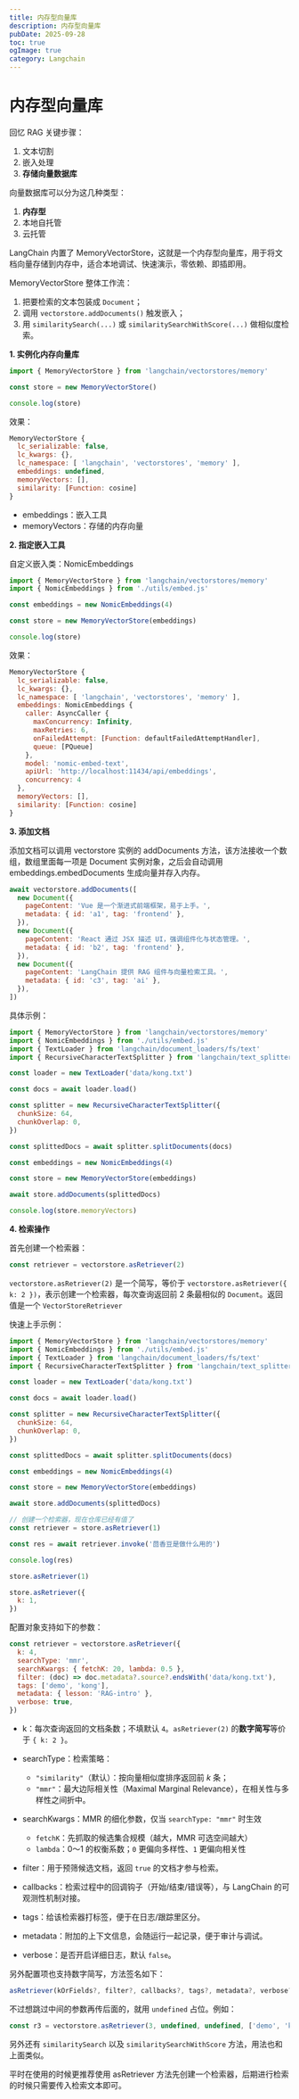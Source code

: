 ```yaml
---
title: 内存型向量库
description: 内存型向量库
pubDate: 2025-09-28
toc: true
ogImage: true
category: Langchain
---
```


# 内存型向量库

回忆 RAG 关键步骤：

1. 文本切割
2. 嵌入处理
3. **存储向量数据库**

向量数据库可以分为这几种类型：

1. **内存型**
2. 本地自托管
3. 云托管

LangChain 内置了 MemoryVectorStore，这就是一个内存型向量库，用于将文档向量存储到内存中，适合本地调试、快速演示，零依赖、即插即用。

MemoryVectorStore 整体工作流：

1. 把要检索的文本包装成 `Document`；
2. 调用 `vectorstore.addDocuments()` 触发嵌入；
3. 用 `similaritySearch(...)` 或 `similaritySearchWithScore(...)` 做相似度检索。

**1. 实例化内存向量库**

```js
import { MemoryVectorStore } from 'langchain/vectorstores/memory'

const store = new MemoryVectorStore()

console.log(store)
```

效果：

```js
MemoryVectorStore {
  lc_serializable: false,
  lc_kwargs: {},
  lc_namespace: [ 'langchain', 'vectorstores', 'memory' ],
  embeddings: undefined,
  memoryVectors: [],
  similarity: [Function: cosine]
}
```

- embeddings：嵌入工具
- memoryVectors：存储的内存向量

**2. 指定嵌入工具**

自定义嵌入类：NomicEmbeddings

```js
import { MemoryVectorStore } from 'langchain/vectorstores/memory'
import { NomicEmbeddings } from './utils/embed.js'

const embeddings = new NomicEmbeddings(4)

const store = new MemoryVectorStore(embeddings)

console.log(store)
```

效果：

```js
MemoryVectorStore {
  lc_serializable: false,
  lc_kwargs: {},
  lc_namespace: [ 'langchain', 'vectorstores', 'memory' ],
  embeddings: NomicEmbeddings {
    caller: AsyncCaller {
      maxConcurrency: Infinity,
      maxRetries: 6,
      onFailedAttempt: [Function: defaultFailedAttemptHandler],
      queue: [PQueue]
    },
    model: 'nomic-embed-text',
    apiUrl: 'http://localhost:11434/api/embeddings',
    concurrency: 4
  },
  memoryVectors: [],
  similarity: [Function: cosine]
}
```

**3. 添加文档**

添加文档可以调用 vectorstore 实例的 addDocuments 方法，该方法接收一个数组，数组里面每一项是 Document 实例对象，之后会自动调用 embeddings.embedDocuments 生成向量并存入内存。

```js
await vectorstore.addDocuments([
  new Document({
    pageContent: 'Vue 是一个渐进式前端框架，易于上手。',
    metadata: { id: 'a1', tag: 'frontend' },
  }),
  new Document({
    pageContent: 'React 通过 JSX 描述 UI，强调组件化与状态管理。',
    metadata: { id: 'b2', tag: 'frontend' },
  }),
  new Document({
    pageContent: 'LangChain 提供 RAG 组件与向量检索工具。',
    metadata: { id: 'c3', tag: 'ai' },
  }),
])
```

具体示例：

```js
import { MemoryVectorStore } from 'langchain/vectorstores/memory'
import { NomicEmbeddings } from './utils/embed.js'
import { TextLoader } from 'langchain/document_loaders/fs/text'
import { RecursiveCharacterTextSplitter } from 'langchain/text_splitter'

const loader = new TextLoader('data/kong.txt')

const docs = await loader.load()

const splitter = new RecursiveCharacterTextSplitter({
  chunkSize: 64,
  chunkOverlap: 0,
})

const splittedDocs = await splitter.splitDocuments(docs)

const embeddings = new NomicEmbeddings(4)

const store = new MemoryVectorStore(embeddings)

await store.addDocuments(splittedDocs)

console.log(store.memoryVectors)
```

**4. 检索操作**

首先创建一个检索器：

```js
const retriever = vectorstore.asRetriever(2)
```

`vectorstore.asRetriever(2)` 是一个简写，等价于 `vectorstore.asRetriever({ k: 2 })`，表示创建一个检索器，每次查询返回前 2 条最相似的 `Document`。返回值是一个 `VectorStoreRetriever`

快速上手示例：

```js
import { MemoryVectorStore } from 'langchain/vectorstores/memory'
import { NomicEmbeddings } from './utils/embed.js'
import { TextLoader } from 'langchain/document_loaders/fs/text'
import { RecursiveCharacterTextSplitter } from 'langchain/text_splitter'

const loader = new TextLoader('data/kong.txt')

const docs = await loader.load()

const splitter = new RecursiveCharacterTextSplitter({
  chunkSize: 64,
  chunkOverlap: 0,
})

const splittedDocs = await splitter.splitDocuments(docs)

const embeddings = new NomicEmbeddings(4)

const store = new MemoryVectorStore(embeddings)

await store.addDocuments(splittedDocs)

// 创建一个检索器，现在仓库已经有值了
const retriever = store.asRetriever(1)

const res = await retriever.invoke('茴香豆是做什么用的')

console.log(res)
```

```js
store.asRetriever(1)
```

```js
store.asRetriever({
  k: 1,
})
```

配置对象支持如下的参数：

```js
const retriever = vectorstore.asRetriever({
  k: 4,
  searchType: 'mmr',
  searchKwargs: { fetchK: 20, lambda: 0.5 },
  filter: (doc) => doc.metadata?.source?.endsWith('data/kong.txt'),
  tags: ['demo', 'kong'],
  metadata: { lesson: 'RAG-intro' },
  verbose: true,
})
```

- k：每次查询返回的文档条数；不填默认 `4`。`asRetriever(2)` 的**数字简写**等价于 `{ k: 2 }`。
- searchType：检索策略：

  - `"similarity"`（默认）：按向量相似度排序返回前 _k_ 条；
  - `"mmr"`：最大边际相关性（Maximal Marginal Relevance），在相关性与多样性之间折中。

- searchKwargs：MMR 的细化参数，仅当 `searchType: "mmr"` 时生效
  - `fetchK`：先抓取的候选集合规模（越大，MMR 可选空间越大）
  - `lambda`：0～1 的权衡系数；`0` 更偏向多样性、`1` 更偏向相关性
- filter：用于预筛候选文档，返回 `true` 的文档才参与检索。
- callbacks：检索过程中的回调钩子（开始/结束/错误等），与 LangChain 的可观测性机制对接。
- tags：给该检索器打标签，便于在日志/跟踪里区分。
- metadata：附加的上下文信息，会随运行一起记录，便于审计与调试。
- verbose：是否开启详细日志，默认 `false`。

另外配置项也支持数字简写，方法签名如下：

```js
asRetriever(kOrFields?, filter?, callbacks?, tags?, metadata?, verbose?)
```

不过想跳过中间的参数再传后面的，就用 `undefined` 占位。例如：

```js
const r3 = vectorstore.asRetriever(3, undefined, undefined, ['demo', 'kong'])
```

另外还有 `similaritySearch` 以及 `similaritySearchWithScore` 方法，用法也和上面类似。

平时在使用的时候更推荐使用 asRetriever 方法先创建一个检索器，后期进行检索的时候只需要传入检索文本即可。
